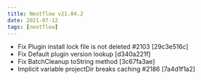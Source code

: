 ```yaml
---
title: Nextflow v21.04.2
date: 2021-07-12
tags: [nextflow]
---
```


- Fix Plugin install lock file is not deleted #2103 [29c3e516c]
- Fix Default plugin version lookup [d340a221f]
- Fix BatchCleanup toString method [3c67fa3ae]
- Implicit variable projectDir breaks caching #2186 [7a4d1f1a2]
